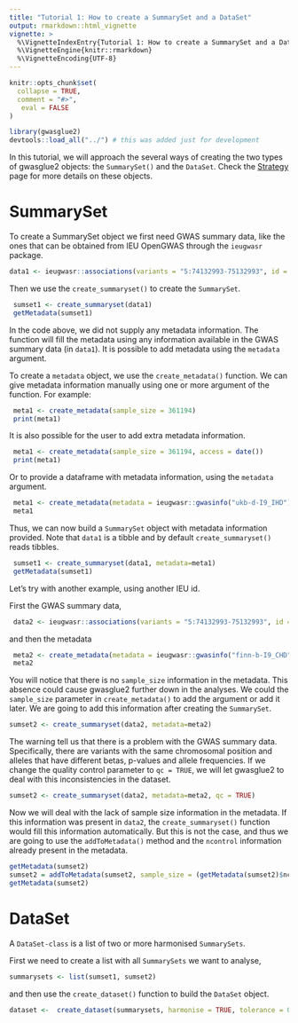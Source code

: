 ```yaml
---
title: "Tutorial 1: How to create a SummarySet and a DataSet"
output: rmarkdown::html_vignette
vignette: >
  %\VignetteIndexEntry{Tutorial 1: How to create a SummarySet and a DataSet}
  %\VignetteEngine{knitr::rmarkdown}
  %\VignetteEncoding{UTF-8}
---
```


```r
knitr::opts_chunk$set(
  collapse = TRUE,
  comment = "#>",
   eval = FALSE
)
```

```r
library(gwasglue2)
devtools::load_all("../") # this was added just for development
```

In this tutorial, we will approach the several ways of creating the two types of gwasglue2 objects: the `SummarySet()` and the `DataSet`. Check the [Strategy](Strategy.html) page for more details on these objects.


# SummarySet
 To create a SummarySet object we first need GWAS summary data, like the ones that can be obtained from IEU OpenGWAS through the `ieugwasr` package.

 ```r
 data1 <- ieugwasr::associations(variants = "5:74132993-75132993", id = "ukb-d-I9_IHD")
 ```
 
 Then we use the `create_summaryset()` to create the `SummarySet`.

```r
 sumset1 <- create_summaryset(data1)
 getMetadata(sumset1)
```

In the code above, we did not supply any metadata information. The function will fill the metadata using any information available in the GWAS summary data (in `data1`).
It is possible to add metadata using the `metadata`  argument.

To create a `metadata` object, we use the `create_metadata()` function. We can give metadata information manually using one or more argument of the function. For example: 
 
```r
 meta1 <- create_metadata(sample_size = 361194)
 print(meta1)
```

It is also possible for the user to add extra metadata information.

```r
 meta1 <- create_metadata(sample_size = 361194, access = date())
 print(meta1)
```


Or to provide a dataframe with metadata information, using the `metadata` argument.

```r
 meta1 <- create_metadata(metadata = ieugwasr::gwasinfo("ukb-d-I9_IHD"), access = date())
 meta1  
```

Thus, we can now build a `SummarySet` object with metadata information provided. Note that `data1` is a tibble and by default `create_summaryset()` reads tibbles. 

```r
 sumset1 <- create_summaryset(data1, metadata=meta1)
 getMetadata(sumset1)
```

Let's try with another example, using another IEU id.

First the GWAS summary data,

```r
 data2 <- ieugwasr::associations(variants = "5:74132993-75132993", id = "finn-b-I9_CHD")
``` 

and then the metadata

```r
 meta2 <- create_metadata(metadata = ieugwasr::gwasinfo("finn-b-I9_CHD"))
 meta2  
```
You will notice that there is no `sample_size` information in the metadata. This absence could cause gwasglue2 further down in the analyses. We could the  `sample_size` parameter in `create_metadata()` to add the argument or add it later. We are going to add this information after creating the `SummarySet`.


```r
sumset2 <- create_summaryset(data2, metadata=meta2)
```

The warning tell us that there is a problem with the GWAS summary data. Specifically, there are variants with the same chromosomal position and alleles that have different betas, p-values and allele frequencies. If we change the quality control parameter to `qc = TRUE`, we will let gwasglue2 to deal with this inconsistencies in the dataset.

```r
sumset2 <- create_summaryset(data2, metadata=meta2, qc = TRUE)
```

Now we will deal with the lack of sample size information in the metadata. If this information was present in `data2`, the `create_summaryset()` function would fill this information automatically. But this is not the case, and thus we are going to use the `addToMetadata()` method and the `ncontrol` information already present in the metadata.


```r
getMetadata(sumset2)
sumset2 = addToMetadata(sumset2, sample_size = (getMetadata(sumset2)$ncontrol + getMetadata(sumset2)$ncases))
getMetadata(sumset2)
```

# DataSet
A `DataSet-class` is a list of two or more harmonised `SummarySets`.

First we need to create a list with all `SummarySets` we want to analyse,

```r
summarysets <- list(sumset1, sumset2)
```
and then use the `create_dataset()` function to build the `DataSet` object.

```r
dataset <-  create_dataset(summarysets, harmonise = TRUE, tolerance = 0.08, action = 1)
```



